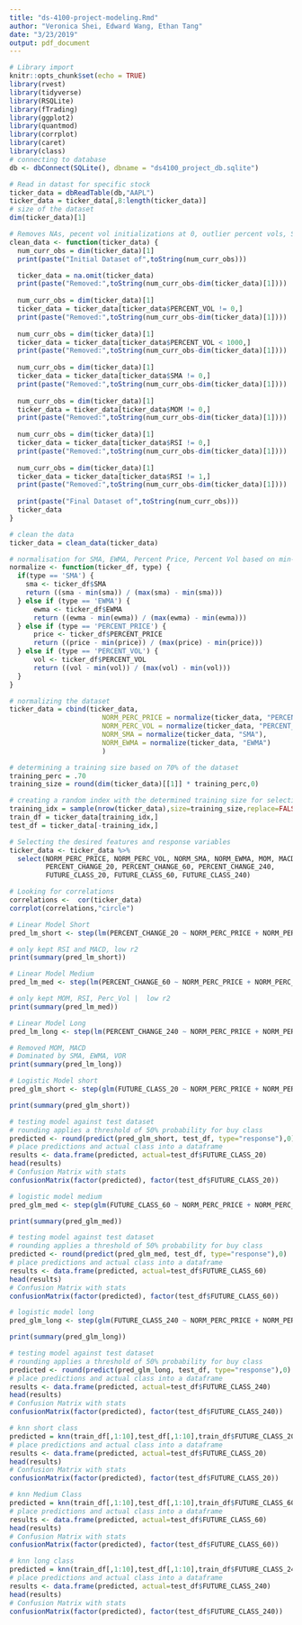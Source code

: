 ```yaml
---
title: "ds-4100-project-modeling.Rmd"
author: "Veronica Shei, Edward Wang, Ethan Tang"
date: "3/23/2019"
output: pdf_document
---
```


```r
# Library import
knitr::opts_chunk$set(echo = TRUE)
library(rvest)
library(tidyverse)
library(RSQLite)
library(fTrading)
library(ggplot2)
library(quantmod)
library(corrplot)
library(caret)
library(class)
# connecting to database
db <- dbConnect(SQLite(), dbname = "ds4100_project_db.sqlite")
```

```r
# Read in datast for specific stock
ticker_data = dbReadTable(db,"AAPL")
ticker_data = ticker_data[,8:length(ticker_data)]
# size of the dataset
dim(ticker_data)[1]
```

```r
# Removes NAs, pecent vol initializations at 0, outlier percent vols, SMA/MOM/RSI initialisation padding
clean_data <- function(ticker_data) {
  num_curr_obs = dim(ticker_data)[1]
  print(paste("Initial Dataset of",toString(num_curr_obs)))

  ticker_data = na.omit(ticker_data)
  print(paste("Removed:",toString(num_curr_obs-dim(ticker_data)[1])))
  
  num_curr_obs = dim(ticker_data)[1]
  ticker_data = ticker_data[ticker_data$PERCENT_VOL != 0,]
  print(paste("Removed:",toString(num_curr_obs-dim(ticker_data)[1])))
  
  num_curr_obs = dim(ticker_data)[1]
  ticker_data = ticker_data[ticker_data$PERCENT_VOL < 1000,]
  print(paste("Removed:",toString(num_curr_obs-dim(ticker_data)[1])))
  
  num_curr_obs = dim(ticker_data)[1]
  ticker_data = ticker_data[ticker_data$SMA != 0,]
  print(paste("Removed:",toString(num_curr_obs-dim(ticker_data)[1])))
  
  num_curr_obs = dim(ticker_data)[1]
  ticker_data = ticker_data[ticker_data$MOM != 0,]
  print(paste("Removed:",toString(num_curr_obs-dim(ticker_data)[1])))
  
  num_curr_obs = dim(ticker_data)[1]
  ticker_data = ticker_data[ticker_data$RSI != 0,]
  print(paste("Removed:",toString(num_curr_obs-dim(ticker_data)[1])))
  
  num_curr_obs = dim(ticker_data)[1]
  ticker_data = ticker_data[ticker_data$RSI != 1,]
  print(paste("Removed:",toString(num_curr_obs-dim(ticker_data)[1])))
  
  print(paste("Final Dataset of",toString(num_curr_obs)))
  ticker_data
}

# clean the data
ticker_data = clean_data(ticker_data)
```

```r
# normalisation for SMA, EWMA, Percent Price, Percent Vol based on min-max
normalize <- function(ticker_df, type) {
  if(type == 'SMA') {
    sma <- ticker_df$SMA
    return ((sma - min(sma)) / (max(sma) - min(sma)))
  } else if (type == 'EWMA') {
      ewma <- ticker_df$EWMA
      return ((ewma - min(ewma)) / (max(ewma) - min(ewma)))
  } else if (type == 'PERCENT_PRICE') {
      price <- ticker_df$PERCENT_PRICE
      return ((price - min(price)) / (max(price) - min(price)))
  } else if (type == 'PERCENT_VOL') {
      vol <- ticker_df$PERCENT_VOL
      return ((vol - min(vol)) / (max(vol) - min(vol)))
  }
}
```

```r
# normalizing the dataset
ticker_data = cbind(ticker_data,
                       NORM_PERC_PRICE = normalize(ticker_data, "PERCENT_PRICE"),
                       NORM_PERC_VOL = normalize(ticker_data, "PERCENT_VOL"),
                       NORM_SMA = normalize(ticker_data, "SMA"),
                       NORM_EWMA = normalize(ticker_data, "EWMA")
                       )
```

```r
# determining a training size based on 70% of the dataset
training_perc = .70
training_size = round(dim(ticker_data)[[1]] * training_perc,0)

# creating a random index with the determined training size for selecting the training/testing set
training_idx = sample(nrow(ticker_data),size=training_size,replace=FALSE)
train_df = ticker_data[training_idx,]
test_df = ticker_data[-training_idx,]
```

```r
# Selecting the desired features and response variables
ticker_data <- ticker_data %>%
  select(NORM_PERC_PRICE, NORM_PERC_VOL, NORM_SMA, NORM_EWMA, MOM, MACD, STOCH.K, STOCH.D, RSI, VOR,
         PERCENT_CHANGE_20, PERCENT_CHANGE_60, PERCENT_CHANGE_240,
         FUTURE_CLASS_20, FUTURE_CLASS_60, FUTURE_CLASS_240)
```


```r
# Looking for correlations
correlations <-  cor(ticker_data)
corrplot(correlations,"circle")
```

```r
# Linear Model Short
pred_lm_short <- step(lm(PERCENT_CHANGE_20 ~ NORM_PERC_PRICE + NORM_PERC_VOL + NORM_SMA + NORM_EWMA + MOM + MACD + STOCH.K + STOCH.D + RSI + VOR, train_df), direction = "both")

# only kept RSI and MACD, low r2
print(summary(pred_lm_short))
```

```r
# Linear Model Medium
pred_lm_med <- step(lm(PERCENT_CHANGE_60 ~ NORM_PERC_PRICE + NORM_PERC_VOL + NORM_SMA + NORM_EWMA + MOM + MACD + STOCH.K + STOCH.D + RSI + VOR, train_df), direction = "both")

# only kept MOM, RSI, Perc_Vol |  low r2
print(summary(pred_lm_med))
```

```r
# Linear Model Long
pred_lm_long <- step(lm(PERCENT_CHANGE_240 ~ NORM_PERC_PRICE + NORM_PERC_VOL + NORM_SMA + NORM_EWMA + MOM + MACD + STOCH.K + STOCH.D + RSI + VOR, train_df), direction = "both")

# Removed MOM, MACD
# Dominated by SMA, EWMA, VOR
print(summary(pred_lm_long))
```

```r
# Logistic Model short
pred_glm_short <- step(glm(FUTURE_CLASS_20 ~ NORM_PERC_PRICE + NORM_PERC_VOL + NORM_SMA + NORM_EWMA + MOM + MACD + STOCH.K + STOCH.D + RSI + VOR, train_df, family=binomial), direction = "both")

print(summary(pred_glm_short))
```

```r
# testing model against test dataset
# rounding applies a threshold of 50% probability for buy class
predicted <- round(predict(pred_glm_short, test_df, type="response"),0)
# place predictions and actual class into a dataframe
results <- data.frame(predicted, actual=test_df$FUTURE_CLASS_20)
head(results)
# Confusion Matrix with stats
confusionMatrix(factor(predicted), factor(test_df$FUTURE_CLASS_20))
```

```r
# logistic model medium
pred_glm_med <- step(glm(FUTURE_CLASS_60 ~ NORM_PERC_PRICE + NORM_PERC_VOL + NORM_SMA + NORM_EWMA + MOM + MACD + STOCH.K + STOCH.D + RSI + VOR, train_df, family=binomial), direction = "both")

print(summary(pred_glm_med))
```

```r
# testing model against test dataset
# rounding applies a threshold of 50% probability for buy class
predicted <- round(predict(pred_glm_med, test_df, type="response"),0)
# place predictions and actual class into a dataframe
results <- data.frame(predicted, actual=test_df$FUTURE_CLASS_60)
head(results)
# Confusion Matrix with stats
confusionMatrix(factor(predicted), factor(test_df$FUTURE_CLASS_60))
```

```r
# logistic model long
pred_glm_long <- step(glm(FUTURE_CLASS_240 ~ NORM_PERC_PRICE + NORM_PERC_VOL + NORM_SMA + NORM_EWMA + MOM + MACD + STOCH.K + STOCH.D + RSI + VOR, train_df, family=binomial), direction = "both")

print(summary(pred_glm_long))
```

```r
# testing model against test dataset
# rounding applies a threshold of 50% probability for buy class
predicted <- round(predict(pred_glm_long, test_df, type="response"),0)
# place predictions and actual class into a dataframe
results <- data.frame(predicted, actual=test_df$FUTURE_CLASS_240)
head(results)
# Confusion Matrix with stats
confusionMatrix(factor(predicted), factor(test_df$FUTURE_CLASS_240))
```

```r
# knn short class
predicted = knn(train_df[,1:10],test_df[,1:10],train_df$FUTURE_CLASS_20,k=11)
# place predictions and actual class into a dataframe
results <- data.frame(predicted, actual=test_df$FUTURE_CLASS_20)
head(results)
# Confusion Matrix with stats
confusionMatrix(factor(predicted), factor(test_df$FUTURE_CLASS_20))
```

```r
# knn Medium Class
predicted = knn(train_df[,1:10],test_df[,1:10],train_df$FUTURE_CLASS_60,k=11)
# place predictions and actual class into a dataframe
results <- data.frame(predicted, actual=test_df$FUTURE_CLASS_60)
head(results)
# Confusion Matrix with stats
confusionMatrix(factor(predicted), factor(test_df$FUTURE_CLASS_60))
```

```r
# knn long class
predicted = knn(train_df[,1:10],test_df[,1:10],train_df$FUTURE_CLASS_240,k=11)
# place predictions and actual class into a dataframe
results <- data.frame(predicted, actual=test_df$FUTURE_CLASS_240)
head(results)
# Confusion Matrix with stats
confusionMatrix(factor(predicted), factor(test_df$FUTURE_CLASS_240))
```